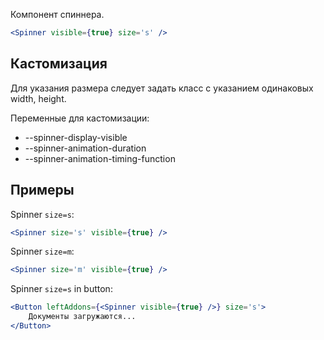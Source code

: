 Компонент спиннера.

```jsx live
<Spinner visible={true} size='s' />
```

<!-- Spacer -->

## Кастомизация

Для указания размера следует задать класс с указанием одинаковых width, height.

Переменные для кастомизации:

-   --spinner-display-visible
-   --spinner-animation-duration
-   --spinner-animation-timing-function

## Примеры

Spinner `size=s`:

```jsx live
<Spinner size='s' visible={true} />
```

Spinner `size=m`:

```jsx live
<Spinner size='m' visible={true} />
```

Spinner `size=s` in button:

```jsx live
<Button leftAddons={<Spinner visible={true} />} size='s'>
    Документы загружаются...
</Button>
```
